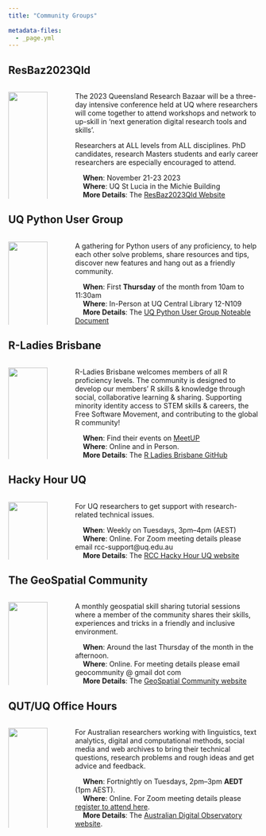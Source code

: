 ```yaml
---
title: "Community Groups"
 
metadata-files:
  - _page.yml
---
```


## ResBaz2023Qld

::: columns
::: {.column width="17%"}
<p float="left">

[![](images/ResBazQLD_2023.png){fig-alt="ResBaz2023Qld Logo" width="100%"}](https://resbaz.github.io/resbaz2023qld/)

</p>
:::

::: {.column width="3%"}
<!-- empty column to create gap -->
:::

::: {.column width="80%"}
The 2023 Queensland Research Bazaar will be a three-day intensive conference held at UQ where researchers will come together to attend workshops and network to up-skill in 'next generation digital research tools and skills'.

Researchers at ALL levels from ALL disciplines. PhD candidates, research Masters students and early career researchers are especially encouraged to attend.

|     **When**: November 21-23 2023

|     **Where**: UQ St Lucia in the Michie Building

|     **More Details**: The [ResBaz2023Qld Website](https://resbaz.github.io/resbaz2023qld/)
:::
:::


## UQ Python User Group

::: columns
::: {.column width="17%"}
<p float="left">

[![](images/python-logo-only.svg){fig-alt="Python Logo" width="100%"}](https://bit.ly/UQPUG)

</p>
:::

::: {.column width="3%"}
<!-- empty column to create gap -->
:::

::: {.column width="80%"}
A gathering for Python users of any proficiency, to help each other solve problems, share resources and tips, discover new features and hang out as a friendly community.

|     **When**: First **Thursday** of the month from 10am to 11:30am

|     **Where**: In-Person at UQ Central Library 12-N109

|     **More Details**: The [UQ Python User Group Noteable Document](https://bit.ly/UQPUG)
:::
:::

## R-Ladies Brisbane

::: columns
::: {.column width="17%"}
<p float="left">

[![](images/rladies.jpg){fig-alt="RLadies Logo" width="100%"}](https://github.com/rladies/meetup-presentations_brisbane)

</p>
:::

::: {.column width="3%"}
<!-- empty column to create gap -->
:::

::: {.column width="80%"}
R-Ladies Brisbane welcomes members of all R proficiency levels. The community is designed to develop our members' R skills & knowledge through social, collaborative learning & sharing. Supporting minority identity access to STEM skills & careers, the Free Software Movement, and contributing to the global R community!

|     **When**: Find their events on [MeetUP](https://www.meetup.com/rladies-brisbane/)

|     **Where**: Online and in Person.

|     **More Details**: The [R Ladies Brisbane GitHub](https://github.com/rladies/meetup-presentations_brisbane)
:::
:::

## Hacky Hour UQ

::: columns
::: {.column width="17%"}
<p float="left">

[![](images/uqhackyhour.png){fig-alt="UQ Hack Hour" width="100%"}](https://rcc.uq.edu.au/meetups#hacky-hour)

</p>
:::

::: {.column width="3%"}
<!-- empty column to create gap -->
:::

::: {.column width="80%"}
For UQ researchers to get support with research-related technical issues.

|     **When**: Weekly on Tuesdays, 3pm--4pm (AEST)

|     **Where**: Online. For Zoom meeting details please email rcc-support\@uq.edu.au

|     **More Details**: The [RCC Hacky Hour UQ website](https://rcc.uq.edu.au/meetups#hacky-hour)
:::
:::

## The GeoSpatial Community

::: columns
::: {.column width="17%"}
<p float="left">

[![](images/turkeypin.svg){fig-alt="GeoSpatial Community Logo" width="100%"}](https://brisbane-geocommunity.netlify.app/)

</p>
:::

::: {.column width="3%"}
<!-- empty column to create gap -->
:::

::: {.column width="80%"}
A monthly geospatial skill sharing tutorial sessions where a member of the community shares their skills, experiences and tricks in a friendly and inclusive environment.

|     **When**: Around the last Thursday of the month in the afternoon.

|     **Where**: Online. For meeting details please email geocommunity \@ gmail dot com

|     **More Details**: The [GeoSpatial Community website](https://brisbane-geocommunity.netlify.app/)
:::
:::

## QUT/UQ Office Hours

::: columns
::: {.column width="17%"}
<p float="left">

[![](images/ado.png){fig-alt="Australia Digital Observatory Logo" width="100%"}](https://www.digitalobservatory.net.au/office-hours/)

</p>
:::

::: {.column width="3%"}
<!-- empty column to create gap -->
:::

::: {.column width="80%"}
For Australian researchers working with linguistics, text analytics, digital and computational methods, social media and web archives to bring their technical questions, research problems and rough ideas and get advice and feedback.

|     **When**: Fortnightly on Tuesdays, 2pm--3pm **AEDT** (1pm AEST).

|     **Where**: Online. For Zoom meeting details please [register to attend here](https://qut.zoom.us/meeting/register/tZEvcOqrrjkvHNH2ZqG5yed7Gh15Rp19Vatm).

|     **More Details**: The [Australian Digital Observatory website](https://www.digitalobservatory.net.au/office-hours/).
:::
:::
